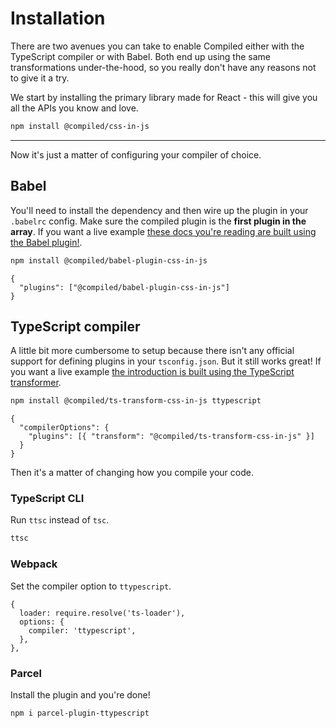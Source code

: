 # Installation

There are two avenues you can take to enable Compiled either with the TypeScript compiler or with Babel.
Both end up using the same transformations under-the-hood,
so you really don't have any reasons not to give it a try.

We start by installing the primary library made for React -
this will give you all the APIs you know and love.

```bash
npm install @compiled/css-in-js
```

---

Now it's just a matter of configuring your compiler of choice.

## Babel

You'll need to install the dependency and then wire up the plugin in your `.babelrc` config.
Make sure the compiled plugin is the **first plugin in the array**.
If you want a live example [these docs you're reading are built using
the Babel plugin!](https://github.com/compiled/website/tree/master/packages/docs).

```bash
npm install @compiled/babel-plugin-css-in-js
```

```
{
  "plugins": ["@compiled/babel-plugin-css-in-js"]
}
```

## TypeScript compiler

A little bit more cumbersome to setup because there isn't any official support for defining plugins in your `tsconfig.json`.
But it still works great!
If you want a live example [the introduction is built using
the TypeScript transformer](https://github.com/compiled/website/tree/master/packages/introduction).

```bash
npm install @compiled/ts-transform-css-in-js ttypescript
```

```
{
  "compilerOptions": {
    "plugins": [{ "transform": "@compiled/ts-transform-css-in-js" }]
  }
}
```

Then it's a matter of changing how you compile your code.

### TypeScript CLI

Run `ttsc` instead of `tsc`.

```diff
ttsc
```

### Webpack

Set the compiler option to `ttypescript`.

```
{
  loader: require.resolve('ts-loader'),
  options: {
    compiler: 'ttypescript',
  },
},
```

### Parcel

Install the plugin and you're done!

```bash
npm i parcel-plugin-ttypescript
```
